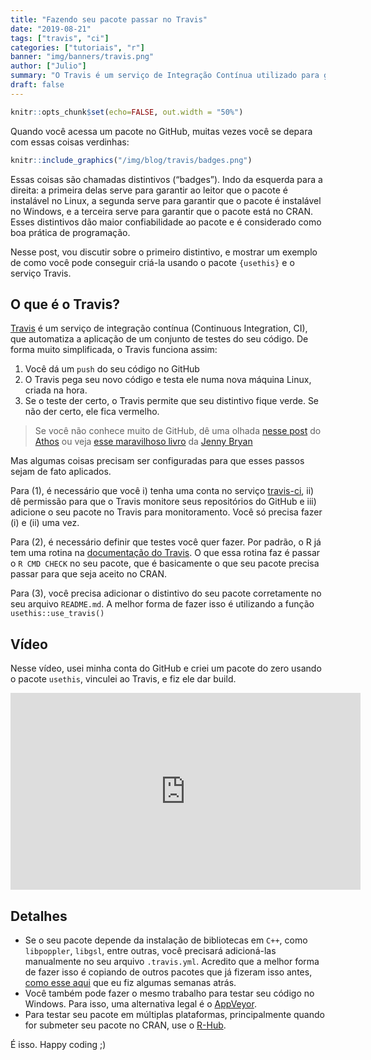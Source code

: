 ```yaml
---
title: "Fazendo seu pacote passar no Travis"
date: "2019-08-21"
tags: ["travis", "ci"]
categories: ["tutoriais", "r"]
banner: "img/banners/travis.png"
author: ["Julio"]
summary: "O Travis é um serviço de Integração Contínua utilizado para garantir que o código está funcionando bem. Nesse tutorial, mostramos como usar o Travis de maneira simples, usando o pacote usethis."
draft: false
---
```


```r
knitr::opts_chunk$set(echo=FALSE, out.width = "50%")
```

Quando você acessa um pacote no GitHub, muitas vezes você se depara com essas coisas verdinhas:

```r
knitr::include_graphics("/img/blog/travis/badges.png")
```

Essas coisas são chamadas distintivos ("badges"). Indo da esquerda para a direita: a primeira delas serve para garantir ao leitor que o pacote é instalável no Linux, a segunda serve para garantir que o pacote é instalável no Windows, e a terceira serve para garantir que o pacote está no CRAN. Esses distintivos dão maior confiabilidade ao pacote e é considerado como boa prática de programação.

Nesse post, vou discutir sobre o primeiro distintivo, e mostrar um exemplo de como você pode conseguir criá-la usando o pacote `{usethis}` e o serviço Travis.

## O que é o Travis?

[Travis](https://travis-ci.org) é um serviço de integração contínua (Continuous Integration, CI), que automatiza a aplicação de um conjunto de testes do seu código. De forma muito simplificada, o Travis funciona assim:

1. Você dá um `push` do seu código no GitHub
2. O Travis pega seu novo código e testa ele numa nova máquina Linux, criada na hora.
3. Se o teste der certo, o Travis permite que seu distintivo fique verde. Se não der certo, ele fica vermelho.

> Se você não conhece muito de GitHub, dê uma olhada 
> [nesse post]() do [Athos]() ou veja 
> [esse maravilhoso livro](https://happygitwithr.com/)
> da [Jenny Bryan]()

Mas algumas coisas precisam ser configuradas para que esses passos sejam de fato aplicados. 

Para (1), é necessário que você i) tenha uma conta no serviço [travis-ci](https://travis-ci.org), ii) dê permissão para que o Travis monitore seus repositórios do GitHub e iii) adicione o seu pacote no Travis para monitoramento. Você só precisa fazer (i) e (ii) uma vez.

Para (2), é necessário definir que testes você quer fazer. Por padrão, o R já tem uma rotina na [documentação do Travis](https://docs.travis-ci.com/user/languages/r/). O que essa rotina faz é passar o `R CMD CHECK` no seu pacote, que é basicamente o que seu pacote precisa passar para que seja aceito no CRAN.

Para (3), você precisa adicionar o distintivo do seu pacote corretamente no seu arquivo `README.md`. A melhor forma de fazer isso é utilizando a função `usethis::use_travis()`

## Vídeo

Nesse vídeo, usei minha conta do GitHub e criei um pacote do zero usando o pacote `usethis`, vinculei ao Travis, e fiz ele dar build.

<iframe width="560" height="315" src="https://www.youtube.com/embed/AFZOiHR7USw" frameborder="0" allow="accelerometer; autoplay; encrypted-media; gyroscope; picture-in-picture" allowfullscreen></iframe>

## Detalhes

- Se o seu pacote depende da instalação de bibliotecas em `C++`, como `libpoppler`, `libgsl`, entre outras, você precisará adicioná-las manualmente no seu arquivo `.travis.yml`. Acredito que a melhor forma de fazer isso é copiando de outros pacotes que já fizeram isso antes, [como esse aqui](https://github.com/curso-r/bltm/blob/master/.travis.yml) que eu fiz algumas semanas atrás.
- Você também pode fazer o mesmo trabalho para testar seu código no Windows. Para isso, uma alternativa legal é o [AppVeyor](https://ci.appveyor.com).
- Para testar seu pacote em múltiplas plataformas, principalmente quando for submeter seu pacote no CRAN, use o [R-Hub](https://builder.r-hub.io/).

É isso. Happy coding ;)









